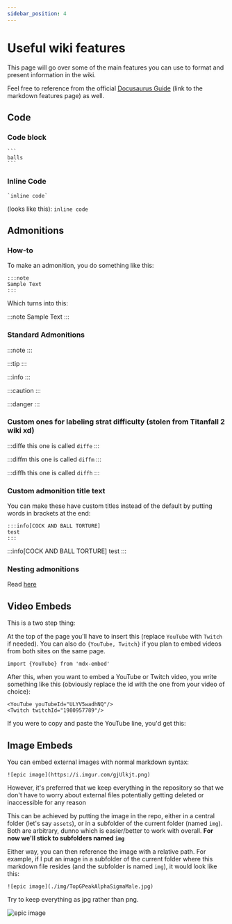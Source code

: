 ---
sidebar_position: 4
---


# Useful wiki features

This page will go over some of the main features you can use to format and present information in the wiki.

Feel free to reference from the official [Docusaurus Guide](https://docusaurus.io/docs/markdown-features) (link to the markdown features page) as well.

## Code

### Code block

````
```
balls
```
````
### Inline Code

```
`inline code`
```
(looks like this): `inline code`

## Admonitions

### How-to

To make an admonition, you do something like this:

```
:::note
Sample Text
:::
```

Which turns into this:

:::note
Sample Text
:::

### Standard Admonitions

:::note
:::

:::tip
:::

:::info
:::

:::caution
:::

:::danger
:::

### Custom ones for labeling strat difficulty (stolen from Titanfall 2 wiki xd)

:::diffe
this one is called `diffe`
:::

:::diffm
this one is called `diffm`
:::

:::diffh
this one is called `diffh`
:::

### Custom admonition title text

You can make these have custom titles instead of the default by putting words in brackets at the end:

```
:::info[COCK AND BALL TORTURE]
test
:::
```

:::info[COCK AND BALL TORTURE]
test
:::

### Nesting admonitions

Read [here](https://docusaurus.io/docs/markdown-features/admonitions#nested-admonitions)

## Video Embeds

This is a two step thing:

At the top of the page you'll have to insert this (replace `YouTube` with `Twitch` if needed). You can also do `{YouTube, Twitch}` if you plan to embed videos from both sites on the same page.

```
import {YouTube} from 'mdx-embed'
```

After this, when you want to embed a YouTube or Twitch video, you write something like this (obviously replace the id with the one from your video of choice):

```
<YouTube youTubeId="ULYV5wadhNQ"/>
<Twitch twitchId="1980957789"/>
```

If you were to copy and paste the YouTube line, you'd get this: 
<YouTube youTubeId="ULYV5wadhNQ"/>

## Image Embeds

You can embed external images with normal markdown syntax:

```
![epic image](https://i.imgur.com/gjUlkjt.png)
```

However, it's preferred that we keep everything in the repository so that we don't have to worry about external files potentially getting deleted or inaccessible for any reason

This can be achieved by putting the image in the repo, either in a central folder (let's say `assets`), or in a subfolder of the current folder (named `img`). Both are arbitrary, dunno which is easier/better to work with overall. **For now we'll stick to subfolders named `img`**

Either way, you can then reference the image with a relative path. For example, if I put an image in a subfolder of the current folder where this markdown file resides (and the subfolder is named `img`), it would look like this:

```
![epic image](./img/TopGPeakAlphaSigmaMale.jpg)
```

Try to keep everything as jpg rather than png.

![epic image](./img/TopGPeakAlphaSigmaMale.jpg)
